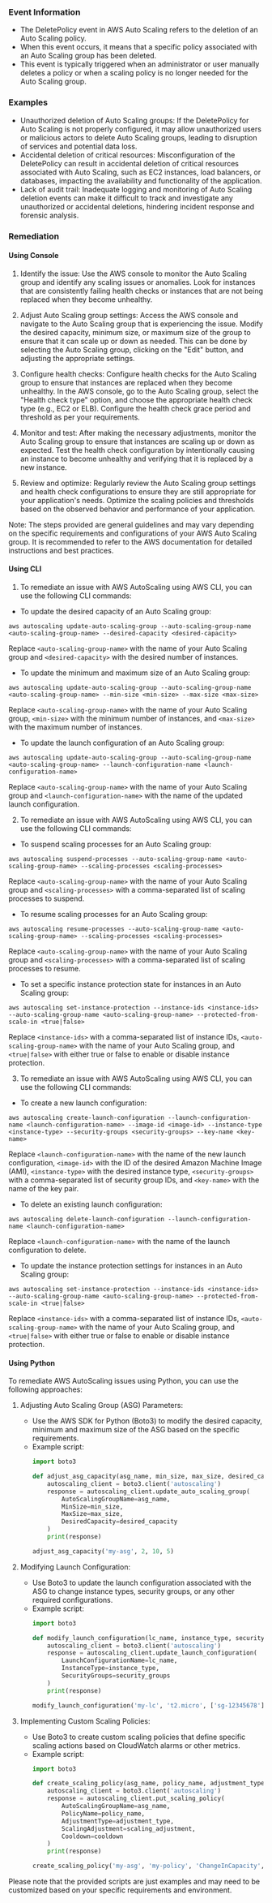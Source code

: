 
### Event Information

- The DeletePolicy event in AWS Auto Scaling refers to the deletion of an Auto Scaling policy.
- When this event occurs, it means that a specific policy associated with an Auto Scaling group has been deleted.
- This event is typically triggered when an administrator or user manually deletes a policy or when a scaling policy is no longer needed for the Auto Scaling group.


### Examples

- Unauthorized deletion of Auto Scaling groups: If the DeletePolicy for Auto Scaling is not properly configured, it may allow unauthorized users or malicious actors to delete Auto Scaling groups, leading to disruption of services and potential data loss.
- Accidental deletion of critical resources: Misconfiguration of the DeletePolicy can result in accidental deletion of critical resources associated with Auto Scaling, such as EC2 instances, load balancers, or databases, impacting the availability and functionality of the application.
- Lack of audit trail: Inadequate logging and monitoring of Auto Scaling deletion events can make it difficult to track and investigate any unauthorized or accidental deletions, hindering incident response and forensic analysis.

### Remediation

#### Using Console

1. Identify the issue: Use the AWS console to monitor the Auto Scaling group and identify any scaling issues or anomalies. Look for instances that are consistently failing health checks or instances that are not being replaced when they become unhealthy.

2. Adjust Auto Scaling group settings: Access the AWS console and navigate to the Auto Scaling group that is experiencing the issue. Modify the desired capacity, minimum size, or maximum size of the group to ensure that it can scale up or down as needed. This can be done by selecting the Auto Scaling group, clicking on the "Edit" button, and adjusting the appropriate settings.

3. Configure health checks: Configure health checks for the Auto Scaling group to ensure that instances are replaced when they become unhealthy. In the AWS console, go to the Auto Scaling group, select the "Health check type" option, and choose the appropriate health check type (e.g., EC2 or ELB). Configure the health check grace period and threshold as per your requirements.

4. Monitor and test: After making the necessary adjustments, monitor the Auto Scaling group to ensure that instances are scaling up or down as expected. Test the health check configuration by intentionally causing an instance to become unhealthy and verifying that it is replaced by a new instance.

5. Review and optimize: Regularly review the Auto Scaling group settings and health check configurations to ensure they are still appropriate for your application's needs. Optimize the scaling policies and thresholds based on the observed behavior and performance of your application.

Note: The steps provided are general guidelines and may vary depending on the specific requirements and configurations of your AWS Auto Scaling group. It is recommended to refer to the AWS documentation for detailed instructions and best practices.

#### Using CLI

1. To remediate an issue with AWS AutoScaling using AWS CLI, you can use the following CLI commands:

- To update the desired capacity of an Auto Scaling group:
```
aws autoscaling update-auto-scaling-group --auto-scaling-group-name <auto-scaling-group-name> --desired-capacity <desired-capacity>
```
Replace `<auto-scaling-group-name>` with the name of your Auto Scaling group and `<desired-capacity>` with the desired number of instances.

- To update the minimum and maximum size of an Auto Scaling group:
```
aws autoscaling update-auto-scaling-group --auto-scaling-group-name <auto-scaling-group-name> --min-size <min-size> --max-size <max-size>
```
Replace `<auto-scaling-group-name>` with the name of your Auto Scaling group, `<min-size>` with the minimum number of instances, and `<max-size>` with the maximum number of instances.

- To update the launch configuration of an Auto Scaling group:
```
aws autoscaling update-auto-scaling-group --auto-scaling-group-name <auto-scaling-group-name> --launch-configuration-name <launch-configuration-name>
```
Replace `<auto-scaling-group-name>` with the name of your Auto Scaling group and `<launch-configuration-name>` with the name of the updated launch configuration.

2. To remediate an issue with AWS AutoScaling using AWS CLI, you can use the following CLI commands:

- To suspend scaling processes for an Auto Scaling group:
```
aws autoscaling suspend-processes --auto-scaling-group-name <auto-scaling-group-name> --scaling-processes <scaling-processes>
```
Replace `<auto-scaling-group-name>` with the name of your Auto Scaling group and `<scaling-processes>` with a comma-separated list of scaling processes to suspend.

- To resume scaling processes for an Auto Scaling group:
```
aws autoscaling resume-processes --auto-scaling-group-name <auto-scaling-group-name> --scaling-processes <scaling-processes>
```
Replace `<auto-scaling-group-name>` with the name of your Auto Scaling group and `<scaling-processes>` with a comma-separated list of scaling processes to resume.

- To set a specific instance protection state for instances in an Auto Scaling group:
```
aws autoscaling set-instance-protection --instance-ids <instance-ids> --auto-scaling-group-name <auto-scaling-group-name> --protected-from-scale-in <true|false>
```
Replace `<instance-ids>` with a comma-separated list of instance IDs, `<auto-scaling-group-name>` with the name of your Auto Scaling group, and `<true|false>` with either true or false to enable or disable instance protection.

3. To remediate an issue with AWS AutoScaling using AWS CLI, you can use the following CLI commands:

- To create a new launch configuration:
```
aws autoscaling create-launch-configuration --launch-configuration-name <launch-configuration-name> --image-id <image-id> --instance-type <instance-type> --security-groups <security-groups> --key-name <key-name>
```
Replace `<launch-configuration-name>` with the name of the new launch configuration, `<image-id>` with the ID of the desired Amazon Machine Image (AMI), `<instance-type>` with the desired instance type, `<security-groups>` with a comma-separated list of security group IDs, and `<key-name>` with the name of the key pair.

- To delete an existing launch configuration:
```
aws autoscaling delete-launch-configuration --launch-configuration-name <launch-configuration-name>
```
Replace `<launch-configuration-name>` with the name of the launch configuration to delete.

- To update the instance protection settings for instances in an Auto Scaling group:
```
aws autoscaling set-instance-protection --instance-ids <instance-ids> --auto-scaling-group-name <auto-scaling-group-name> --protected-from-scale-in <true|false>
```
Replace `<instance-ids>` with a comma-separated list of instance IDs, `<auto-scaling-group-name>` with the name of your Auto Scaling group, and `<true|false>` with either true or false to enable or disable instance protection.

#### Using Python

To remediate AWS AutoScaling issues using Python, you can use the following approaches:

1. Adjusting Auto Scaling Group (ASG) Parameters:
   - Use the AWS SDK for Python (Boto3) to modify the desired capacity, minimum and maximum size of the ASG based on the specific requirements.
   - Example script:
     ```python
     import boto3

     def adjust_asg_capacity(asg_name, min_size, max_size, desired_capacity):
         autoscaling_client = boto3.client('autoscaling')
         response = autoscaling_client.update_auto_scaling_group(
             AutoScalingGroupName=asg_name,
             MinSize=min_size,
             MaxSize=max_size,
             DesiredCapacity=desired_capacity
         )
         print(response)

     adjust_asg_capacity('my-asg', 2, 10, 5)
     ```

2. Modifying Launch Configuration:
   - Use Boto3 to update the launch configuration associated with the ASG to change instance types, security groups, or any other required configurations.
   - Example script:
     ```python
     import boto3

     def modify_launch_configuration(lc_name, instance_type, security_groups):
         autoscaling_client = boto3.client('autoscaling')
         response = autoscaling_client.update_launch_configuration(
             LaunchConfigurationName=lc_name,
             InstanceType=instance_type,
             SecurityGroups=security_groups
         )
         print(response)

     modify_launch_configuration('my-lc', 't2.micro', ['sg-12345678'])
     ```

3. Implementing Custom Scaling Policies:
   - Use Boto3 to create custom scaling policies that define specific scaling actions based on CloudWatch alarms or other metrics.
   - Example script:
     ```python
     import boto3

     def create_scaling_policy(asg_name, policy_name, adjustment_type, scaling_adjustment, cooldown):
         autoscaling_client = boto3.client('autoscaling')
         response = autoscaling_client.put_scaling_policy(
             AutoScalingGroupName=asg_name,
             PolicyName=policy_name,
             AdjustmentType=adjustment_type,
             ScalingAdjustment=scaling_adjustment,
             Cooldown=cooldown
         )
         print(response)

     create_scaling_policy('my-asg', 'my-policy', 'ChangeInCapacity', 2, 300)
     ```

Please note that the provided scripts are just examples and may need to be customized based on your specific requirements and environment.

